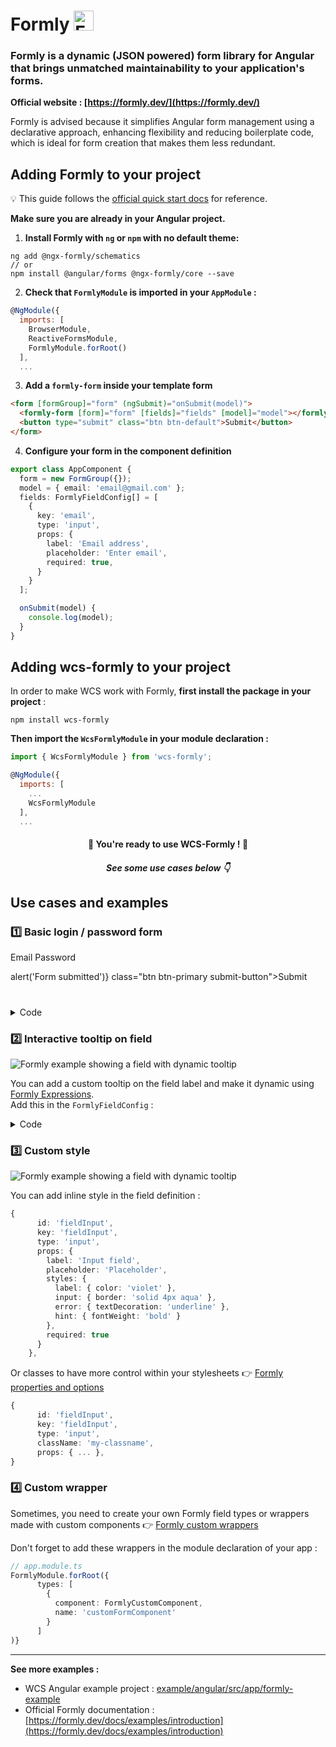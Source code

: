 
<Meta title="Documentation/Integrations/Formly" />


# Formly <img src="https://raw.githubusercontent.com/ngx-formly/ngx-formly/v5/logo.svg?sanitize=true" alt="Formly Logo" height="32"/>

### Formly is a dynamic (JSON powered) form library for Angular that brings unmatched maintainability to your application's forms.  
**Official website : [https://formly.dev/](https://formly.dev/)**

Formly is advised because it simplifies Angular form management using a declarative approach,
enhancing flexibility and reducing boilerplate code, which is ideal for form creation that makes them less redundant.  

## Adding Formly to your project

💡 This guide follows the [official quick start docs](https://formly.dev/docs/guide/getting-started) for reference.  

**Make sure you are already in your Angular project.**

1. **Install Formly with `ng` or `npm` with no default theme:**  

```
ng add @ngx-formly/schematics
// or
npm install @angular/forms @ngx-formly/core --save
```

2. **Check that `FormlyModule` is imported in your `AppModule` :** 

```js
@NgModule({
  imports: [
    BrowserModule,
    ReactiveFormsModule,
    FormlyModule.forRoot()
  ],
  ...
```

3. **Add a `formly-form` inside your template form**

```html
<form [formGroup]="form" (ngSubmit)="onSubmit(model)">
  <formly-form [form]="form" [fields]="fields" [model]="model"></formly-form>
  <button type="submit" class="btn btn-default">Submit</button>
</form>
```

4. **Configure your form in the component definition**
```ts
export class AppComponent {
  form = new FormGroup({});
  model = { email: 'email@gmail.com' };
  fields: FormlyFieldConfig[] = [
    {
      key: 'email',
      type: 'input',
      props: {
        label: 'Email address',
        placeholder: 'Enter email',
        required: true,
      }
    }
  ];

  onSubmit(model) {
    console.log(model);
  }
}
```



## Adding wcs-formly to your project

In order to make WCS work with Formly, **first install the package in your project** :  

```
npm install wcs-formly
``` 

**Then import the `WcsFormlyModule` in your module declaration :** 

```js
import { WcsFormlyModule } from 'wcs-formly';

@NgModule({
  imports: [
    ...
    WcsFormlyModule
  ],
  ...
```

<center>

#### 🎉 You're ready to use WCS-Formly ! 🎉

##### See some use cases below 👇

</center>


## Use cases and examples

### 1️⃣ Basic login / password form

<form>
  <formly-form style={{display: 'flex', flexDirection: 'column', gap: 'var(--wcs-margin)', marginBottom: '2em'}}>
    <formly-field>
      <formly-wcs-field-input>
        <formly-wcs-field-wrapper>
          <wcs-form-field>
            <wcs-label for="fieldInputText" id="wcs-input-1-lbl" slot="label" class="hydrated" required="true">Email</wcs-label>
            <wcs-input type="text" id="fieldInputText" placeholder="john.doe@mail.com" size="m" required></wcs-input>
          </wcs-form-field>
        </formly-wcs-field-wrapper>
      </formly-wcs-field-input>
    </formly-field>
    <formly-field>
      <formly-wcs-field-input>
        <formly-wcs-field-wrapper>
          <wcs-form-field>
            <wcs-label for="fieldInputText" id="wcs-input-1-lbl" slot="label" class="hydrated" required="true">Password</wcs-label>
            <wcs-input type="password" id="fieldInputText" placeholder="Enter your password" size="m" required></wcs-input>
          </wcs-form-field>
        </formly-wcs-field-wrapper>
      </formly-wcs-field-input>
    </formly-field>
  </formly-form>
</form>
<wcs-button type="submit" onClick={() => alert('Form submitted')} class="btn btn-primary submit-button">Submit</wcs-button>

#

<details>
    <summary>Code</summary>
    ```ts
     import { Component, OnInit } from '@angular/core';
     import { FormGroup } from "@angular/forms";
     import { FormlyFieldConfig } from "@ngx-formly/core";
     
     @Component({
       selector: 'app-my-form',
       template: `
         <form [formGroup]="form" (ngSubmit)="onSubmit()">
           <formly-form class="formly" [form]="form" [fields]="fields" [model]="model"></formly-form>
           <wcs-button type="submit">
             Submit
           </wcs-button>
         </form>
       `,
       styles: []
     })
     export class MyFormComponent implements OnInit {
     
       form: FormGroup = new FormGroup({});
       model = {
         fieldEmail: '',
         fieldPassword: ''
       };
       
       fields: FormlyFieldConfig[] = [
         {
           id: 'fieldEmail',
           key: 'fieldEmail',
           type: 'input',
           props: {
             required: true,
             label: 'Email',
             placeholder: 'john.doe@mail.com',
           },
         },
         {
           id: 'fieldPassword',
           key: 'fieldPassword',
           type: 'input',
           props: {
             type: 'password',
             required: true,
             label: 'Password',
             placeholder: 'Enter your password',
           },
         },
       ];
     
       constructor() {
       }
     
       ngOnInit() {
         // Optional: fill form with initial values
       }
     
       onSubmit(): void {
         console.log('fieldEmail', this.form.get('fieldEmail')?.value);
         console.log('fieldPassword', this.form.get('fieldPassword')?.value);
       }
     
     }
     ```
</details>

### 2️⃣ Interactive tooltip on field


![Formly example showing a field with dynamic tooltip](./form-example1.png)

You can add a custom tooltip on the field label and make it dynamic using [Formly Expressions](https://formly.dev/docs/guide/expression-properties/).    
Add this in the `FormlyFieldConfig` :

<details>
    <summary>Code</summary>
```ts
{
    id: 'fieldInputTextWithDynamicTooltip',
    key: 'fieldInputTextWithDynamicTooltip',
    type: 'input',
    props: {
      required: true,
      label: 'Input field with dynamic changing tooltip',
      placeholder: 'John Doe',
      tooltip: {
        interactive: true,
        color: 'var(--wcs-primary)',
        icon: 'help',
        size: 'm',
      }
    },
    expressions: {
      'props.tooltip.dynamicContent': () => {
        return this.form.get('fieldInputTextWithDynamicTooltip')?.value;
    }
},
```
</details>

### 3️⃣ Custom style

![Formly example showing a field with dynamic tooltip](./form-example2.png)

You can add inline style in the field definition :

```ts
{
      id: 'fieldInput',
      key: 'fieldInput',
      type: 'input',
      props: {
        label: 'Input field',
        placeholder: 'Placeholder',
        styles: {
          label: { color: 'violet' },
          input: { border: 'solid 4px aqua' },
          error: { textDecoration: 'underline' },
          hint: { fontWeight: 'bold' }
        },
        required: true
      }
    },
```

Or classes to have more control within your stylesheets 👉
[Formly properties and options](https://formly.dev/docs/guide/properties-options/#:~:text=at%20Custom%20templates.-,className,-string)

```ts
{
      id: 'fieldInput',
      key: 'fieldInput',
      type: 'input',
      className: 'my-classname',
      props: { ... },
}
```

### 4️⃣ Custom wrapper

Sometimes, you need to create your own Formly field types or wrappers made with custom components 👉
[Formly custom wrappers](https://formly.dev/docs/guide/custom-formly-wrapper)  
  
Don't forget to add these wrappers in the module declaration of your app :  

```ts
// app.module.ts
FormlyModule.forRoot({
      types: [
        {
          component: FormlyCustomComponent,
          name: 'customFormComponent'
        }
      ]
)}
```


---

**See more examples :**  
- WCS Angular example project : [example/angular/src/app/formly-example](https://gitlab.com/SNCF/wcs/-/tree/master/example/angular/src/app/formly-example)
- Official Formly documentation : [https://formly.dev/docs/examples/introduction](https://formly.dev/docs/examples/introduction)
